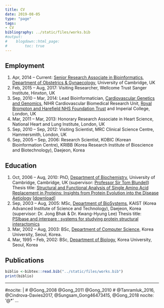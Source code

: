 ```yaml
---
title: CV 
date: 2019-08-05
type: "page"
tags:
- CV
bibliography: ../static/files/works.bib
#output: 
#    blogdown::html_page:
#        toc: true
---
```


## Employment
1. Apr, 2014 – Current: [Senior Research Associate in Bioinformatics](https://www.obgyn.cam.ac.uk/staff/research-staff/sung-gong/), [Department of Obstetrics & Gynaecology](https://www.obgyn.cam.ac.uk/), University of Cambridge, UK
2. Feb, 2015 – Aug, 2017: Visiting Researcher, Wellcome Trust Sanger Institute, Hinxton, UK 
3. Sep, 2010 – Mar, 2014: Lead Bioinformatician, [Cardiovascular Genetics and Genomics](https://www.rbht.nhs.uk/our-services/clinical_support/laboratories/clinical-genetics-and-genomics-laboratory), NIHR Cardiovascular Biomedical Research Unit, [Royal Brompton and Harefield NHS Foundation Trust](https://www.rbht.nhs.uk/) and Imperial College, London, UK
4. Mar, 2011 – Mar, 2013: Honorary Research Associate in Heart Science, National Heart and Lung Institute, London, UK
5. Sep, 2010 – Sep, 2012: Visiting Scientist, MRC Clinical Science Centre, Hammersmith, London, UK
6. Sep, 2005 – Sep, 2006: Research Scientist, KOBIC (Korean Bioinformation Centre), KRIBB (Korea Research Institute of Bioscience and Biotechnology), Daejeon, Korea



## Education

1. Oct, 2006 – Aug, 2010: PhD, [Department of Biochemistry](https://www.bioc.cam.ac.uk/), University of Cambridge, Cambridge, UK (supervisor: [Professor Sir Tom Blundell](https://en.wikipedia.org/wiki/Tom_Blundell)) Thesis title: [Structural and Functional Analysis of Single Amino Acid Replacement in Proteins: Insights from Protein Evolution into the Disease Aetiology](http://idiscover.lib.cam.ac.uk/permalink/f/t9gok8/44CAM_ALMA21430922120003606) [[download](/files/phd_thesis_sung_final_2011.pdf)]
2. Sep, 2003 – Aug, 2005: MSc, [Department of BioSystems](https://bioeng.kaist.ac.kr), KAIST (Korea Advanced Institute of Science and Technology), Daejeon, Korea (supervisor: Dr. Jong Bhak & Dr. Kwang-Hyung Lee) Thesis title: [PSIbase and interpare : systems for studying protein structural interactomics](http://koasas.kaist.ac.kr/handle/10203/27114)
3. Mar, 2002 – Aug, 2003: BSc, [Department of Computer Science](https://cs.korea.edu), Korea University, Seoul, Korea.
4. Mar, 1995 – Feb, 2002: BSc, [Department of Biology](https://lifesci.korea.edu), Korea University, Seoul, Korea



## Publications
```r
biblio <-bibtex::read.bib("../static/files/works.bib")
print(biblio)
```

---
#nocite: | 
#    @Gong_2008 @Gong_2011 @Gong_2010
#    @Tanramluk_2016, @Cindrova-Davies2017, @Sungsam_Gong46473415, @Gong_2018
nocite: '@*'
...


